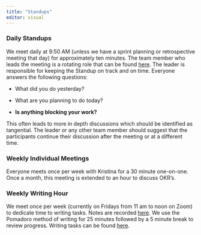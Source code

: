 ```yaml
---
title: "Standups"
editor: visual
---
```


### Daily Standups

We meet daily at 9:50 AM (unless we have a sprint planning or retrospective meeting that day) for approximately ten minutes.
The team member who leads the meeting is a rotating role that can be found [here](https://docs.google.com/spreadsheets/d/1k4B59FdpGxAd2sNrgbXRLrYIVgcxjvnYF5yJoaIcOAA/edit?usp=sharing).
The leader is responsible for keeping the Standup on track and on time.
Everyone answers the following questions:

-   What did you do yesterday?

-   What are you planning to do today?

-   **Is anything blocking your work?**

This often leads to more in depth discussions which should be identified as tangential.
The leader or any other team member should suggest that the participants continue their discussion after the meeting or at a different time.

### Weekly Individual Meetings

Everyone meets once per week with Kristina for a 30 minute one-on-one.
Once a month, this meeting is extended to an hour to discuss OKR's.

### Weekly Writing Hour

We meet once per week (currently on Fridays from 11 am to noon on Zoom) to dedicate time to writing tasks.
Notes are recorded [here](https://hackmd.io/fxo335XYQXGUpIm6c46TkQ).
We use the Pomadoro method of writing for 25 minutes followed by a 5 minute break to review progress.
Writing tasks can be found [here](https://github.com/cct-datascience/organization/labels/writing).
